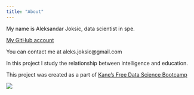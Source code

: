 ```yaml
---
title: "About"
---
```


My name is Aleksandar Joksic, data scientist in spe.

[My GitHub account](https://github.com/Alex212021)

You can contact me at aleks.joksic\@gmail.com

In this project I study the relationship between intelligence and education.

This project was created as a part of [Kane's Free Data Science Bootcamp](https://bootcamp.davidkane.info/)

![](images/dafoe.jpg){fig-align="center"}

